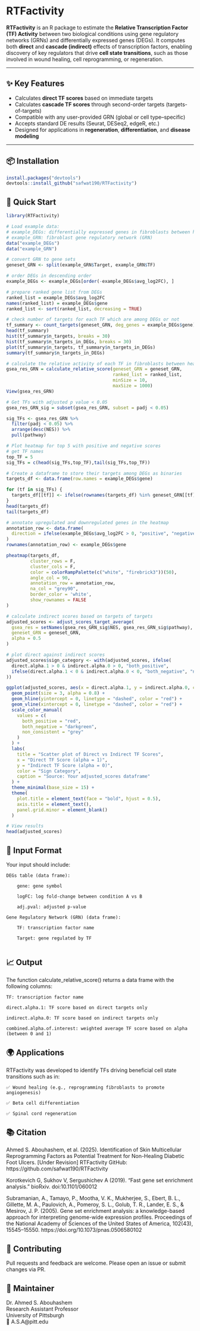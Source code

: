 # RTFactivity

**RTFactivity** is an R package to estimate the **Relative Transcription Factor (TF) Activity** between two biological conditions using gene regulatory networks (GRNs) and differentially expressed genes (DEGs). It computes both **direct** and **cascade (indirect)** effects of transcription factors, enabling discovery of key regulators that drive **cell state transitions**, such as those involved in wound healing, cell reprogramming, or regeneration.

---

## ✨ Key Features

- Calculates **direct TF scores** based on immediate targets  
- Calculates **cascade TF scores** through second-order targets (targets-of-targets)  
- Compatible with any user-provided GRN (global or cell type–specific)  
- Accepts standard DE results (Seurat, DESeq2, edgeR, etc.)  
- Designed for applications in **regeneration**, **differentiation**, and **disease modeling**

---

## 📦 Installation

```r
install.packages("devtools")
devtools::install_github("safwat190/RTFactivity")
```

## 🚀 Quick Start

```r
library(RTFactivity)

# Load example data:
# example_DEGs: differentially expressed genes in fibroblasts between healing and nonhealing ulcer)
# example_GRN: fibroblast gene regulatory network (GRN)
data("example_DEGs")
data("example_GRN")

# convert GRN to gene sets
geneset_GRN <- split(example_GRN$Target, example_GRN$TF)

# order DEGs in descending order
example_DEGs <- example_DEGs[order(-example_DEGs$avg_log2FC), ]

# prepare ranked gene list from DEGs
ranked_list = example_DEGs$avg_log2FC
names(ranked_list) = example_DEGs$gene
ranked_list <- sort(ranked_list, decreasing = TRUE)

# check number of targets for each TF which are among DEGs or not
tf_summary <- count_targets(geneset_GRN, deg_genes = example_DEGs$gene)
head(tf_summary)
hist(tf_summary$n_targets, breaks = 30)
hist(tf_summary$n_targets_in_DEGs, breaks = 30)
plot(tf_summary$n_targets, tf_summary$n_targets_in_DEGs)
summary(tf_summary$n_targets_in_DEGs)

# calculate the relative activity of each TF in fibroblasts between healing and non-healing DFU 
gsea_res_GRN = calculate_relative_score(geneset_GRN = geneset_GRN,
                                        ranked_list = ranked_list,
                                        minSize = 10,
                                        maxSize = 1000)
View(gsea_res_GRN)

# Get TFs with adjusted p value < 0.05 
gsea_res_GRN_sig = subset(gsea_res_GRN, subset = padj < 0.05)

sig_TFs <- gsea_res_GRN %>%
  filter(padj < 0.05) %>%
  arrange(desc(NES)) %>%
  pull(pathway)

# Plot heatmap for top 5 with positive and negative scores
# get TF names
top_TF = 5
sig_TFs = c(head(sig_TFs,top_TF),tail(sig_TFs,top_TF))

# Create a dataframe to store their targets among DEGs as binaries
targets_df <- data.frame(row.names = example_DEGs$gene)

for (tf in sig_TFs) {
  targets_df[[tf]] <- ifelse(rownames(targets_df) %in% geneset_GRN[[tf]], 1, 0)
}
head(targets_df)
tail(targets_df)

# annotate upregulated and downregulated genes in the heatmap
annotation_row <- data.frame(
  direction = ifelse(example_DEGs$avg_log2FC > 0, "positive", "negative")
)
rownames(annotation_row) <- example_DEGs$gene

pheatmap(targets_df,
         cluster_rows = F,
         cluster_cols = F,
         color = colorRampPalette(c("white", "firebrick3"))(50),
         angle_col = 90,
         annotation_row = annotation_row,
         na_col = "grey90",
         border_color = 'white',
         show_rownames = FALSE
)

# calculate indirect scores based on targets of targets
adjusted_scores <- adjust_scores_target_average(
  gsea_res = setNames(gsea_res_GRN_sig$NES, gsea_res_GRN_sig$pathway),
  geneset_GRN = geneset_GRN,
  alpha = 0.5
)

# plot direct against indirect scores
adjusted_scores$sign_category <- with(adjusted_scores, ifelse(
  direct.alpha.1 > 0 & indirect.alpha.0 > 0, "both_positive",
  ifelse(direct.alpha.1 < 0 & indirect.alpha.0 < 0, "both_negative", "non_consistent")
))

ggplot(adjusted_scores, aes(x = direct.alpha.1, y = indirect.alpha.0, color = sign_category)) +
  geom_point(size = 3, alpha = 0.8) +          
  geom_hline(yintercept = 0, linetype = "dashed", color = "red") +
  geom_vline(xintercept = 0, linetype = "dashed", color = "red") +
  scale_color_manual(
    values = c(
      both_positive = "red",
      both_negative = "darkgreen",
      non_consistent = "grey"
    )
  ) +
  labs(
    title = "Scatter plot of Direct vs Indirect TF Scores",
    x = "Direct TF Score (alpha = 1)",
    y = "Indirect TF Score (alpha = 0)",
    color = "Sign Category",
    caption = "Source: Your adjusted_scores dataframe"
  ) +
  theme_minimal(base_size = 15) +                                
  theme(
    plot.title = element_text(face = "bold", hjust = 0.5),
    axis.title = element_text(),
    panel.grid.minor = element_blank()
  )

# View results
head(adjusted_scores)

```
## 📂 Input Format
Your input should include:

    DEGs table (data frame):

        gene: gene symbol

        logFC: log fold-change between condition A vs B

        adj.pval: adjusted p-value

    Gene Regulatory Network (GRN) (data frame):

        TF: transcription factor name

        Target: gene regulated by TF
        
## 📈 Output
The function calculate_relative_score() returns a data frame with the following columns:

    TF: transcription factor name

    direct.alpha.1: TF score based on direct targets only

    indirect.alpha.0: TF score based on indirect targets only

    combined.alpha.of.interest: weighted average TF score based on alpha (between 0 and 1)

## 🌍 Applications
RTFactivity was developed to identify TFs driving beneficial cell state transitions such as in:

    ✅ Wound healing (e.g., reprogramming fibroblasts to promote angiogenesis)

    ✅ Beta cell differentiation

    ✅ Spinal cord regeneration
    
## 📚 Citation
Ahmed S. Abouhashem, et al. (2025). Identification of Skin Multicellular Reprogramming Factors as Potential Treatment for Non-Healing Diabetic Foot Ulcers. [Under Revision]
RTFactivity GitHub: https://github.com/safwat190/RTFactivity  
  
Korotkevich G, Sukhov V, Sergushichev A (2019). “Fast gene set enrichment analysis.” bioRxiv. doi:10.1101/060012  

Subramanian, A., Tamayo, P., Mootha, V. K., Mukherjee, S., Ebert, B. L., Gillette, M. A., Paulovich, A., Pomeroy, S. L., Golub, T. R., Lander, E. S., & Mesirov, J. P. (2005). Gene set enrichment analysis: a knowledge-based approach for interpreting genome-wide expression profiles. Proceedings of the National Academy of Sciences of the United States of America, 102(43), 15545–15550. https://doi.org/10.1073/pnas.0506580102

## 🤝 Contributing
Pull requests and feedback are welcome. Please open an issue or submit changes via PR.

## 🧠 Maintainer
Dr. Ahmed S. Abouhashem  
Research Assistant Professor  
University of Pittsburgh  
📧 A.S.A@pitt.edu
